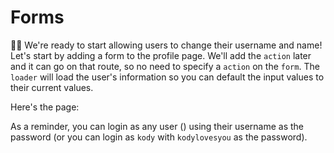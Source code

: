 # Forms

👨‍💼 We're ready to start allowing users to change their username and name! Let's
start by adding a form to the profile page. We'll add the `action` later and it
can go on that route, so no need to specify a `action` on the `form`. The
`loader` will load the user's information so you can default the input values to
their current values.

Here's the page: <LinkToApp to="/settings/profile" />

As a reminder, you can login as any user (<LinkToApp to="/admin/users/list" />)
using their username as the password (or you can login as `kody` with
`kodylovesyou` as the password).
